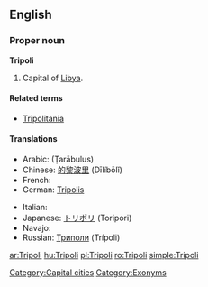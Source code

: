 ==English==

===Proper noun===
'''Tripoli'''

# Capital of [[Libya]].

====Related terms====
* [[Tripolitania]]

====Translations====
{{trans-top|capital of Libya}}
* Arabic: {{Arab|[[طرابلس]]}} (Ṭarābulus) {{m}}
* Chinese: [[的黎波里]] (Dīlíbōlǐ)
* French: {{t-|fr|Tripoli}}
* German: [[Tripolis]]
{{trans-mid}}
* Italian: {{t-|it|Tripoli|f}}
* Japanese: [[トリポリ]] (Toripori)
* Navajo: {{tø|nv|Twípoli}}
* Russian: [[Триполи]] (Trípoli) {{m}} {{indeclinable}}
{{trans-bottom}}

[[Category:Capital cities]]
[[Category:Exonyms]]

[[ar:Tripoli]]
[[hu:Tripoli]]
[[pl:Tripoli]]
[[ro:Tripoli]]
[[simple:Tripoli]]